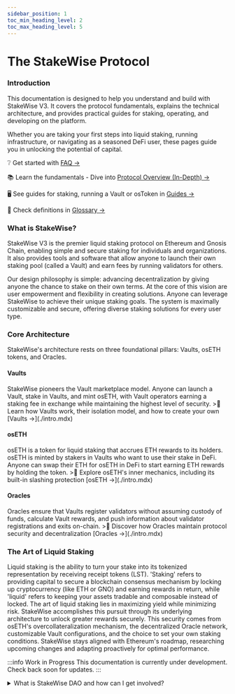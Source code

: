 ```yaml
---
sidebar_position: 1
toc_min_heading_level: 2
toc_max_heading_level: 5
---
```


# The StakeWise Protocol

<h3>Introduction</h3>

This documentation is designed to help you understand and build with StakeWise V3. It covers the protocol fundamentals, explains the technical architecture, and provides practical guides for staking, operating, and developing on the platform.

Whether you are taking your first steps into liquid staking, running infrastructure, or navigating as a seasoned DeFi user, these pages guide you in unlocking the potential of capital.

❔ Get started with [FAQ →](./faq)

📚 Learn the fundamentals - Dive into [Protocol Overview (In-Depth) →](./protocol-overview-in-depth/01-introduction.mdx)

🖥 See guides for staking, running a Vault or osToken in [Guides →](./intro.mdx)

📖 Check definitions in [Glossary →](./glossary)

<h3>What is StakeWise?</h3>

StakeWise V3 is the premier liquid staking protocol on Ethereum and Gnosis Chain, enabling simple and secure staking for individuals and organizations. It also provides tools and software that allow anyone to launch their own staking pool (called a Vault) and earn fees by running validators for others.

Our design philosophy is simple: advancing decentralization by giving anyone the chance to stake on their own terms. At the core of this vision are user empowerment and flexibility in creating solutions. Anyone can leverage StakeWise to achieve their unique staking goals. The system is maximally customizable and secure, offering diverse staking solutions for every user type.

<h3>Core Architecture</h3>

StakeWise's architecture rests on three foundational pillars: Vaults, osETH tokens, and Oracles.

<h4>Vaults</h4>
StakeWise pioneers the Vault marketplace model. Anyone can launch a Vault, stake in Vaults, and mint osETH, with Vault operators earning a staking fee in exchange while maintaining the highest level of security.
>📝 Learn how Vaults work, their isolation model, and how to create your own [Vaults →](./intro.mdx)

<h4>osETH</h4>
osETH is a token for liquid staking that accrues ETH rewards to its holders. osETH is minted by stakers in Vaults who want to use their stake in DeFi. Anyone can swap their ETH for osETH in DeFi to start earning ETH rewards by holding the token.
>📝 Explore osETH's inner mechanics, including its built-in slashing protection [osETH →](./intro.mdx)

<h4>Oracles</h4>
Oracles ensure that Vaults register validators without assuming custody of funds, calculate Vault rewards, and push information about validator registrations and exits on-chain.
>📝 Discover how Oracles maintain protocol security and decentralization [Oracles →](./intro.mdx)

<h3>The Art of Liquid Staking</h3>
Liquid staking is the ability to turn your stake into its tokenized representation by receiving receipt tokens (LST). 'Staking' refers to providing capital to secure a blockchain consensus mechanism by locking up cryptocurrency (like ETH or GNO) and earning rewards in return, while 'liquid' refers to keeping your assets tradable and composable instead of locked.
The art of liquid staking lies in maximizing yield while minimizing risk. StakeWise accomplishes this pursuit through its underlying architecture to unlock greater rewards securely. This security comes from osETH's overcollateralization mechanism, the decentralized Oracle network, customizable Vault configurations, and the choice to set your own staking conditions. StakeWise stays aligned with Ethereum's roadmap, researching upcoming changes and adapting proactively for optimal performance.



:::info Work in Progress
This documentation is currently under development. Check back soon for updates.
:::

<details>
  <summary>What is StakeWise DAO and how can I get involved?</summary>

StakeWise DAO is a community of SWISE token holders that govern the parameters of the StakeWise protocol and control the assets of its Treasury.

  <h2>Governance resources</h2>

  <ul>
    <li>[StakeWise Forum 🔗](https://forum.stakewise.io/)</li>
    <li>[StakeWise Snapshot 🔗](https://vote.stakewise.io/)</li>
    <li>[StakeWise Governance Principles 🔗](https://forum.stakewise.io/t/stakewise-dao-governance-process/49)</li>
  </ul>
</details>
